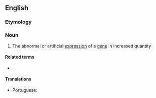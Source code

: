 ==English==

===Etymology===
{{prefix|en|over|expression}}

===Noun===
{{en-noun|~}}

# {{lb|en|genetics}} The abnormal or artificial [[expression]] of a [[gene]] in increased quantity

====Related terms====
* {{l|en|overexpress}}

====Translations====
{{trans-top|the artificial expression of a gene in increased quantity}}
* Portuguese: {{t|pt|sobre-expressão|f}}
{{trans-mid}}
{{trans-bottom}}